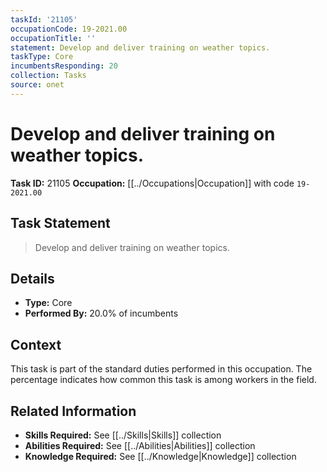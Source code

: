 ```yaml
---
taskId: '21105'
occupationCode: 19-2021.00
occupationTitle: ''
statement: Develop and deliver training on weather topics.
taskType: Core
incumbentsResponding: 20
collection: Tasks
source: onet
---
```

# Develop and deliver training on weather topics.

**Task ID:** 21105
**Occupation:** [[../Occupations|Occupation]] with code `19-2021.00`

## Task Statement

> Develop and deliver training on weather topics.

## Details

- **Type:** Core
- **Performed By:** 20.0% of incumbents

## Context

This task is part of the standard duties performed in this occupation. The percentage indicates how common this task is among workers in the field.

## Related Information

- **Skills Required:** See [[../Skills|Skills]] collection
- **Abilities Required:** See [[../Abilities|Abilities]] collection
- **Knowledge Required:** See [[../Knowledge|Knowledge]] collection
